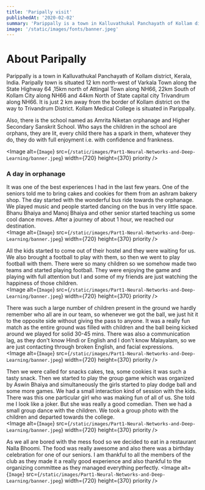 ```yaml
---
title: 'Paripally visit'
publishedAt: '2020-02-02'
summary: 'Parippally is a town in Kalluvathukal Panchayath of Kollam district, Kerala, India. It has the school named as Amrita Niketan orphanage and Higher Secondary Sanskrit School'
image: '/static/images/fonts/banner.jpeg'
---
```


# About Paripally

Parippally is a town in Kalluvathukal Panchayath of Kollam district, Kerala, India. Paripally town is situated 12 km north-west of Varkala Town along the State Highway 64 ,15km north of Attingal Town along NH66, 22km South of Kollam City along NH66 and 44km North of State capital city Trivandrum along NH66. It is just 2 km away from the border of Kollam district on the way to Trivandrum District. Kollam Medical College is situated in Parippally.  

Also, there is the school named as Amrita Niketan orphanage and Higher Secondary Sanskrit School. Who says the children in the school are orphans, they are lit, every child there has a spark in them, whatever they do, they do with full enjoyment i.e. with confidence and frankness.

<Image
  alt={`Image`}
  src={`/static/images/Part1-Neural-Networks-and-Deep-Learning/banner.jpeg`}
  width={720}
  height={370}
  priority
/>  
### A day in orphanage 
It was one of the best experiences I had in the last few years. One of the seniors told me to bring cakes and cookies for them from an ashram bakery shop. The day started with the wonderful bus ride towards the orphanage. We played music and people started dancing on the bus in very little space. Bhanu Bhaiya and Manoj Bhaiya and other senior started teaching us some cool dance moves. After a journey of about 1 hour, we reached our destination.  
<Image
  alt={`Image`}
  src={`/static/images/Part1-Neural-Networks-and-Deep-Learning/banner.jpeg`}
  width={720}
  height={370}
  priority
/>  

All the kids started to come out of their hostel and they were waiting for us. We also brought a football to play with them, so then we went to play football with them. There were so many children so we somehow made two teams and started playing football. They were enjoying the game and playing with full attention but I and some of my friends are just watching the happiness of those children.  
<Image
  alt={`Image`}
  src={`/static/images/Part1-Neural-Networks-and-Deep-Learning/banner.jpeg`}
  width={720}
  height={370}
  priority
/>  

There was such a large number of children present in the ground we hardly remember who all are in our team, so whenever we got the ball, we just hit it to the opposite side without giving the pass to anyone. It was a really fun match as the entire ground was filled with children and the ball being kicked around we played for solid 30-45 mins. There was also a communication lag, as they don't know Hindi or English and I don't know Malayalam, so we are just contacting through broken English, and facial expressions.  
<Image
  alt={`Image`}
  src={`/static/images/Part1-Neural-Networks-and-Deep-Learning/banner.jpeg`}
  width={720}
  height={370}
  priority
/>  

Then we were called for snacks cakes, tea, some cookies it was such a tasty snack. Then we started to play the group game which was organized by Aswin Bhaiya and simultaneously the girls started to play dodge ball and some more games.  We had a small interaction kind of session with the kids. There was this one particular girl who was making fun of all of us. She told me I look like a joker. But she was really a good comedian. Then we had a small group dance with the children. We took a group photo with the children and departed towards the college.  
<Image
  alt={`Image`}
  src={`/static/images/Part1-Neural-Networks-and-Deep-Learning/banner.jpeg`}
  width={720}
  height={370}
  priority
/>  

As we all are bored with the mess food so we decided to eat in a restaurant Nalla Bhoomi. The food was really awesome and also there was a birthday celebration for one of our seniors. I am thankful to all the members of the club as they made it a really good experience and also thankful to the organizing committee as they managed everything perfectly.
<Image
  alt={`Image`}
  src={`/static/images/Part1-Neural-Networks-and-Deep-Learning/banner.jpeg`}
  width={720}
  height={370}
  priority
/>  

